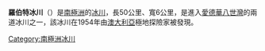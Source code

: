 '''羅伯特冰川'''（{{lang-en|Robert Glacier}}）是[[南極洲|南極洲]]的[[冰川|冰川]]，長50公里、寬6公里，是進入[[愛德華八世灣|愛德華八世灣]]的兩道冰川之一，該冰川在1954年由[[澳大利亞|澳大利亞]]極地探險家被發現。

{{coord|67|10|S|56|18|E|type:glacier_region:AQ|display=title}}

{{Antarctica-geo-stub}}
[[Category:南極洲冰川|Category:南極洲冰川]]